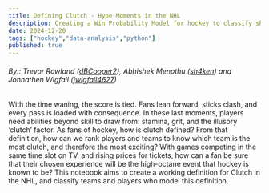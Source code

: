 ```yaml
---
title: Defining Clutch - Hype Moments in the NHL
description: Creating a Win Probability Model for hockey to classify shots as clutch.
date: 2024-12-20
tags: ["hockey","data-analysis","python"]
published: true
---
```


###### By:: Trevor Rowland ([dBCooper2](<https://github.com/dBCooper2>)), Abhishek Menothu ([sh4ken](<https://github.com/sh4ken>)) and Johnathen Wigfall ([jwigfall4627](<https://github.com/Jwigfall4627>))

With the time waning, the score is tied. Fans lean forward, sticks clash, and every pass is loaded
with consequence. In these last moments, players need abilities beyond skill to draw from: stamina, grit,
and the illusory ‘clutch’ factor. As fans of hockey, how is clutch defined? From that definition, how can
we rank players and teams to know which team is the most clutch, and therefore the most exciting? With
games competing in the same time slot on TV, and rising prices for tickets, how can a fan be sure that
their chosen experience will be the high-octane event that hockey is known to be? This notebook aims to
create a working definition for Clutch in the NHL, and classify teams and players who model this
definition.